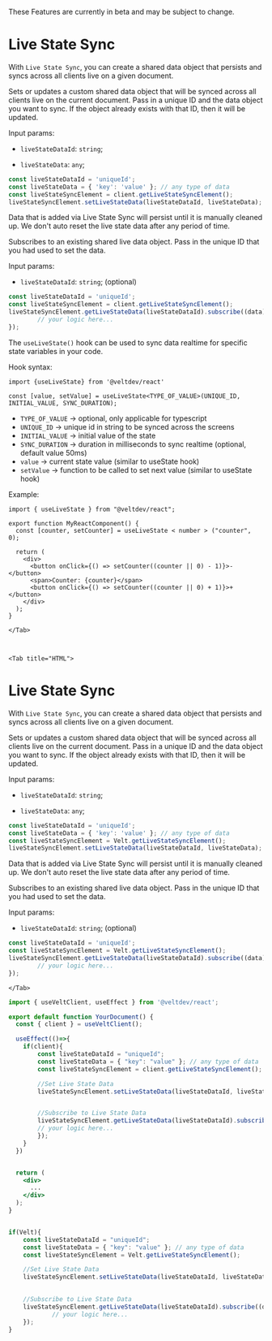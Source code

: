 <Warning>These Features are currently in beta and may be subject to change.</Warning>

<Tabs>
    <Tab title="React / Next.js">

# Live State Sync

With `Live State Sync`, you can create a shared data object that persists and syncs across all clients live on a given document.



<Steps>

<Step title="Set or Update a shared live data object">
Sets or updates a custom shared data object that will be synced across all clients live on the current document.
Pass in a unique ID and the data object you want to sync. If the object already exists with that ID, then it will be updated.

Input params:
- `liveStateDataId`: `string`;

- `liveStateData`: `any`;

```jsx
const liveStateDataId = 'uniqueId';
const liveStateData = { 'key': 'value' }; // any type of data
const liveStateSyncElement = client.getLiveStateSyncElement();
liveStateSyncElement.setLiveStateData(liveStateDataId, liveStateData);
```

<Info>Data that is added via Live State Sync will persist until it is manually cleaned up. We don't auto reset the live state data after any period of time.</Info>

</Step>

<Step title="Get a shared live data object">
Subscribes to an existing shared live data object. Pass in the unique ID that you had used to set the data.

Input params:

- `liveStateDataId`: `string`; (optional)

```jsx
const liveStateDataId = 'uniqueId';
const liveStateSyncElement = client.getLiveStateSyncElement();
liveStateSyncElement.getLiveStateData(liveStateDataId).subscribe((data) => {
		// your logic here...
});
```

</Step>

<Step title="useLiveState() Hook">

The `useLiveState()` hook can be used to sync data realtime for specific state variables in your code.


Hook syntax:

```tsx
import {useLiveState} from '@veltdev/react'
```

```tsx
const [value, setValue] = useLiveState<TYPE_OF_VALUE>(UNIQUE_ID, INITIAL_VALUE, SYNC_DURATION);
```

- `TYPE_OF_VALUE` -> optional, only applicable for typescript
- `UNIQUE_ID` -> unique id in string to be synced across the screens
- `INITIAL_VALUE` -> initial value of the state
- `SYNC_DURATION` -> duration in milliseconds to sync realtime (optional, default value 50ms)
- `value` -> current state value (similar to useState hook)
- `setValue` -> function to be called to set next value (similar to useState hook)

Example:

```tsx
import { useLiveState } from "@veltdev/react";

export function MyReactComponent() {
  const [counter, setCounter] = useLiveState < number > ("counter", 0);

  return (
    <div>
      <button onClick={() => setCounter((counter || 0) - 1)}>-</button>
      <span>Counter: {counter}</span>
      <button onClick={() => setCounter((counter || 0) + 1)}>+</button>
    </div>
  );
}
```

</Step>







</Steps>


    </Tab>

   

    <Tab title="HTML">

# Live State Sync

With `Live State Sync`, you can create a shared data object that persists and syncs across all clients live on a given document.



<Steps>

<Step title="Set or Update a shared live data object">
Sets or updates a custom shared data object that will be synced across all clients live on the current document.
Pass in a unique ID and the data object you want to sync. If the object already exists with that ID, then it will be updated.

Input params:
- `liveStateDataId`: `string`;

- `liveStateData`: `any`;

```jsx
const liveStateDataId = 'uniqueId';
const liveStateData = { 'key': 'value' }; // any type of data
const liveStateSyncElement = Velt.getLiveStateSyncElement();
liveStateSyncElement.setLiveStateData(liveStateDataId, liveStateData);
```

<Info>Data that is added via Live State Sync will persist until it is manually cleaned up. We don't auto reset the live state data after any period of time.</Info>


</Step>

<Step title="Get a shared live data object">
Subscribes to an existing shared live data object. Pass in the unique ID that you had used to set the data.

Input params:

- `liveStateDataId`: `string`; (optional)

```jsx
const liveStateDataId = 'uniqueId';
const liveStateSyncElement = Velt.getLiveStateSyncElement();
liveStateSyncElement.getLiveStateData(liveStateDataId).subscribe((data) => {
		// your logic here...
});
```

</Step>


</Steps>

    </Tab>

</Tabs>


<RequestExample>

```jsx React / Next.js
import { useVeltClient, useEffect } from '@veltdev/react';

export default function YourDocument() {
  const { client } = useVeltClient();

  useEffect(()=>{
    if(client){
        const liveStateDataId = "uniqueId";
        const liveStateData = { "key": "value" }; // any type of data
        const liveStateSyncElement = client.getLiveStateSyncElement();

        //Set Live State Data
        liveStateSyncElement.setLiveStateData(liveStateDataId, liveStateData);


        //Subscribe to Live State Data
        liveStateSyncElement.getLiveStateData(liveStateDataId).subscribe((data) => {
        // your logic here...
        });
    }
  })


  return (
    <div>
      ...
    </div>
  );
}

```

```jsx HTML

if(Velt){
    const liveStateDataId = "uniqueId";
    const liveStateData = { "key": "value" }; // any type of data
    const liveStateSyncElement = Velt.getLiveStateSyncElement();

    //Set Live State Data
    liveStateSyncElement.setLiveStateData(liveStateDataId, liveStateData);

   
    //Subscribe to Live State Data
    liveStateSyncElement.getLiveStateData(liveStateDataId).subscribe((data) => {
            // your logic here...
    });
}
```

</RequestExample>